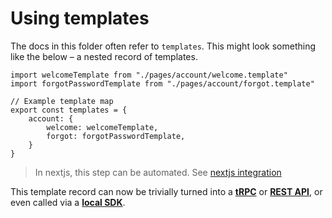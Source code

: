 # Using templates


The docs in this folder often refer to `templates`. This might look something like the below – a nested record of templates.

```tsx
import welcomeTemplate from "./pages/account/welcome.template"
import forgotPasswordTemplate from "./pages/account/forgot.template"

// Example template map
export const templates = {
	account: {
		welcome: welcomeTemplate,
		forgot: forgotPasswordTemplate,
	}
}
```

> In nextjs, this step can be automated. See [nextjs integration](/recipes/nextjs)

This template record can now be trivially turned into a [**tRPC**](/using/trpc) or [**REST API**](/using/rest), or even called via a [**local SDK**](/using/direct#creating-local-sdks).